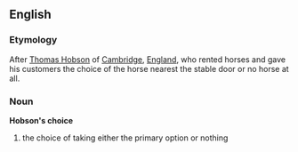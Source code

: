 == English ==
=== Etymology ===
After [[Thomas Hobson]] of [[Cambridge]], [[England]], who rented horses and gave his customers the choice of the horse nearest the stable door or no horse at all.
=== Noun ===
'''Hobson's choice'''
# the choice of taking either the primary option or nothing